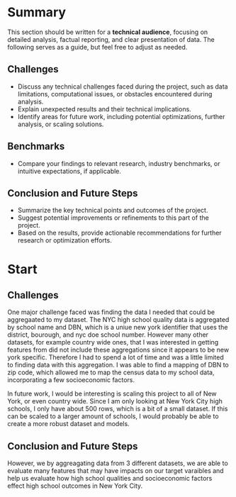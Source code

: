 # Summary

This section should be written for a **technical audience**, focusing on detailed analysis, factual reporting, and clear presentation of data. The following serves as a guide, but feel free to adjust as needed.

## Challenges

-  
Discuss any technical challenges faced during the project, such as data limitations, computational issues, or obstacles encountered during analysis.
- Explain unexpected results and their technical implications.
- Identify areas for future work, including potential optimizations, further analysis, or scaling solutions.


## Benchmarks

- Compare your findings to relevant research, industry benchmarks, or intuitive expectations, if applicable.

## Conclusion and Future Steps

- Summarize the key technical points and outcomes of the project.
- Suggest potential improvements or refinements to this part of the project.
- Based on the results, provide actionable recommendations for further research or optimization efforts.

# Start

## Challenges
One major challenge faced was finding the data I needed that could be aggregaated to my dataset. The NYC high school quality data is aggregated by school name and DBN, which is a uniue new york identifier that uses the district, bourough, and nyc doe school number. However many other datasets, for example country wide ones, that I was interested in getting features from did not include these aggregations since it appears to be new york specific. Therefore I had to spend a lot of time and was a little limited to finding data with this aggregation. I was able to find a mapping of DBN to zip code, which allowed me to map the census data to my school data, incorporating a few socioeconomic factors. 

In future work, I would be interesting is scaling this project to all of New York, or even country wide. Since I am only looking at New York City high schools, I only have about 500 rows, which is a bit of a small dataset. If this can be scaled to a larger amount of schools, I would probably be able to create a more robust dataset and models.

## Conclusion and Future Steps

However, we by aggreagating data from 3 different datasets, we are able to evaluate many features that may have impacts on our target varaibles and help us evaluate how high school qualities and socioeconomic factors effect high school outcomes in New York City.